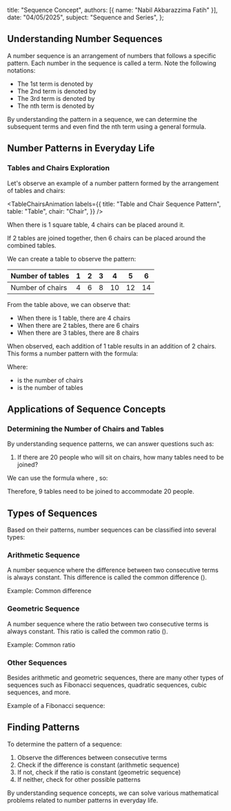 
  title: "Sequence Concept",
  authors: [{ name: "Nabil Akbarazzima Fatih" }],
  date: "04/05/2025",
  subject: "Sequence and Series",
};

## Understanding Number Sequences

A number sequence is an arrangement of numbers that follows a specific pattern. Each number in the sequence is called a term. Note the following notations:

- The 1st term is denoted by <InlineMath math="U_1" />
- The 2nd term is denoted by <InlineMath math="U_2" />
- The 3rd term is denoted by <InlineMath math="U_3" />
- The nth term is denoted by <InlineMath math="U_n" />

By understanding the pattern in a sequence, we can determine the subsequent terms and even find the nth term using a general formula.

## Number Patterns in Everyday Life

### Tables and Chairs Exploration

Let's observe an example of a number pattern formed by the arrangement of tables and chairs:

<TableChairsAnimation
  labels={{
    title: "Table and Chair Sequence Pattern",
    table: "Table",
    chair: "Chair",
  }}
/>

When there is 1 square table, 4 chairs can be placed around it.

If 2 tables are joined together, then 6 chairs can be placed around the combined tables.

We can create a table to observe the pattern:

| Number of tables | 1   | 2   | 3   | 4   | 5   | 6   |
| ---------------- | --- | --- | --- | --- | --- | --- |
| Number of chairs | 4   | 6   | 8   | 10  | 12  | 14  |

From the table above, we can observe that:

- When there is 1 table, there are 4 chairs
- When there are 2 tables, there are 6 chairs
- When there are 3 tables, there are 8 chairs

When observed, each addition of 1 table results in an addition of 2 chairs. This forms a number pattern with the formula:

<BlockMath math="U_n = 2n + 2" />

Where:

- <InlineMath math="U_n" /> is the number of chairs
- <InlineMath math="n" /> is the number of tables

## Applications of Sequence Concepts

### Determining the Number of Chairs and Tables

By understanding sequence patterns, we can answer questions such as:

1. If there are 20 people who will sit on chairs, how many tables need to be joined?

We can use the formula <InlineMath math="U_n = 2n + 2" /> where <InlineMath math="U_n = 20" />, so:

<div className="flex flex-col gap-4">
  <BlockMath math="20 = 2n + 2" />
  <BlockMath math="18 = 2n" />
  <BlockMath math="n = 9" />
</div>

Therefore, 9 tables need to be joined to accommodate 20 people.

## Types of Sequences

Based on their patterns, number sequences can be classified into several types:

### Arithmetic Sequence

A number sequence where the difference between two consecutive terms is always constant. This difference is called the common difference (<InlineMath math="b" />).

Example: <InlineMath math="2, 4, 6, 8, 10, \ldots" /> Common difference <InlineMath math="(b) = 2" />

### Geometric Sequence

A number sequence where the ratio between two consecutive terms is always constant. This ratio is called the common ratio (<InlineMath math="r" />).

Example: <InlineMath math="2, 6, 18, 54, \ldots" /> Common ratio <InlineMath math="(r) = 3" />

### Other Sequences

Besides arithmetic and geometric sequences, there are many other types of sequences such as Fibonacci sequences, quadratic sequences, cubic sequences, and more.

Example of a Fibonacci sequence: <InlineMath math="0, 1, 1, 2, 3, 5, 8, 13, \ldots" />

## Finding Patterns

To determine the pattern of a sequence:

1. Observe the differences between consecutive terms
2. Check if the difference is constant (arithmetic sequence)
3. If not, check if the ratio is constant (geometric sequence)
4. If neither, check for other possible patterns

By understanding sequence concepts, we can solve various mathematical problems related to number patterns in everyday life.

